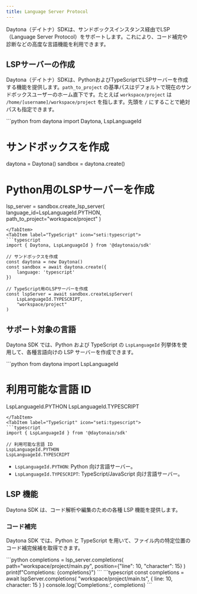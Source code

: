 ```yaml
---
title: Language Server Protocol
---
```



Daytona（デイトナ）SDKは、サンドボックスインスタンス経由でLSP（Language Server Protocol）をサポートします。これにより、コード補完や診断などの高度な言語機能を利用できます。

## LSPサーバーの作成

Daytona（デイトナ）SDKは、PythonおよびTypeScriptでLSPサーバーを作成する機能を提供します。`path_to_project` の基準パスはデフォルトで現在のサンドボックスユーザーのホーム直下です。たとえば `workspace/project` は `/home/[username]/workspace/project` を指します。先頭を `/` にすることで絶対パスも指定できます。

<Tabs>
<TabItem label="Python" icon="seti:python">
```python
from daytona import Daytona, LspLanguageId

# サンドボックスを作成

daytona = Daytona()
sandbox = daytona.create()

# Python用のLSPサーバーを作成

lsp_server = sandbox.create_lsp_server(
    language_id=LspLanguageId.PYTHON,
    path_to_project="workspace/project"
)

```
</TabItem>
<TabItem label="TypeScript" icon="seti:typescript">
```typescript
import { Daytona, LspLanguageId } from '@daytonaio/sdk'

// サンドボックスを作成
const daytona = new Daytona()
const sandbox = await daytona.create({
    language: 'typescript'
})

// TypeScript用のLSPサーバーを作成
const lspServer = await sandbox.createLspServer(
    LspLanguageId.TYPESCRIPT,
    "workspace/project"
)
```

</TabItem>
</Tabs>

## サポート対象の言語

Daytona SDK では、Python および TypeScript の `LspLanguageId` 列挙体を使用して、各種言語向けの LSP サーバーを作成できます。

<Tabs>
<TabItem label="Python" icon="seti:python">
```python
from daytona import LspLanguageId

# 利用可能な言語 ID

LspLanguageId.PYTHON
LspLanguageId.TYPESCRIPT

```
</TabItem>
<TabItem label="TypeScript" icon="seti:typescript">
```typescript
import { LspLanguageId } from '@daytonaio/sdk'

// 利用可能な言語 ID
LspLanguageId.PYTHON      
LspLanguageId.TYPESCRIPT    
```

</TabItem>
</Tabs>

- `LspLanguageId.PYTHON`: Python 向け言語サーバー。
- `LspLanguageId.TYPESCRIPT`: TypeScript/JavaScript 向け言語サーバー。

## LSP 機能

Daytona SDK は、コード解析や編集のための各種 LSP 機能を提供します。

### コード補完

Daytona SDK では、Python と TypeScript を用いて、ファイル内の特定位置のコード補完候補を取得できます。

<Tabs>
<TabItem label="Python" icon="seti:python">
```python
completions = lsp_server.completions(
    path="workspace/project/main.py",
    position={"line": 10, "character": 15}
)
print(f"Completions: {completions}")
```
</TabItem>
<TabItem label="TypeScript" icon="seti:typescript">
```typescript
const completions = await lspServer.completions(
    "workspace/project/main.ts",
    { line: 10, character: 15 }
)
console.log('Completions:', completions)
```
</TabItem>
</Tabs>
